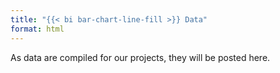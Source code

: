 ```yaml
---
title: "{{< bi bar-chart-line-fill >}} Data"
format: html
---
```


As data are compiled for our projects, they will be posted here.